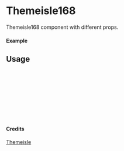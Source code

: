 
<Meta of={Themeisle168} title="Themeisle/Themeisle168" />

# Themeisle168

Themeisle168 component with different props.

#### Example

<Canvas of={Themeisle168.Primary} />

## Usage

```ts
import { Themeisle168 } from "yadl-ui";

const Example = () => {
  return (
      <Themeisle168 />
  );
};

export default Example;
```

#### Credits
[Themeisle](https://themeisle.com/illustrations)
